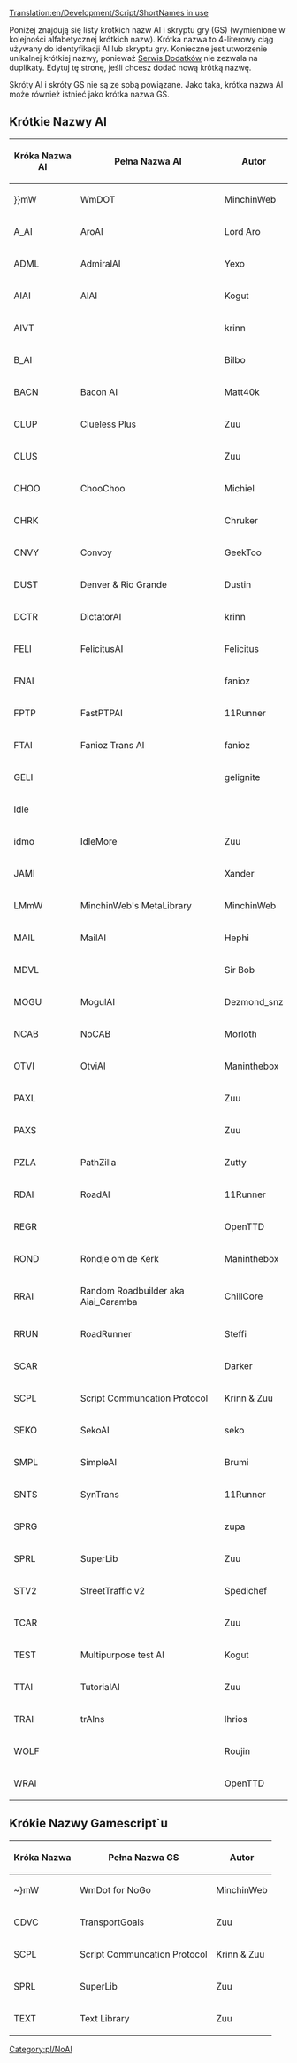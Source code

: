 [[Translation:en/Development/Script/ShortNames in use]]
 
<!--{{NoAI}}-->{{pl/NoAI}}

Poniżej znajdują się listy krótkich nazw AI i skryptu gry (GS) (wymienione w kolejności alfabetycznej krótkich nazw). Krótka nazwa to 4-literowy ciąg używany do identyfikacji AI lub skryptu gry. Konieczne jest utworzenie unikalnej krótkiej nazwy, ponieważ <!--[[bananas]]-->[[pl/Archive/Community/Serwis Dodatków|Serwis Dodatków]] nie zezwala na duplikaty. Edytuj tę stronę, jeśli chcesz dodać nową krótką nazwę.

Skróty AI i skróty GS nie są ze sobą powiązane. Jako taka, krótka nazwa AI może również istnieć jako krótka nazwa GS.

== Krótkie Nazwy AI ==

{|border="1" padding="4" class="wikitable sortable"
!scope="col" | Króka Nazwa AI
!scope="col" class="unsortable"| Pełna Nazwa AI
!scope="col" class="unsortable"| Autor
|-
| }}mW || WmDOT || MinchinWeb
|-
| A_AI || AroAI || Lord Aro
|-
| ADML || AdmiralAI || Yexo
|-
| AIAI || AIAI || Kogut
|-
| AIVT ||  || krinn
|-
| B_AI ||  || Bilbo
|-
| BACN || Bacon AI || Matt40k
|-
| CLUP || Clueless Plus || Zuu
|-
| CLUS ||  || Zuu
|-
| CHOO || ChooChoo || Michiel
|-
| CHRK ||  || Chruker
|-
| CNVY || Convoy || GeekToo
|-
| DUST || Denver & Rio Grande || Dustin
|-
| DCTR || DictatorAI || krinn
|-
| FELI || FelicitusAI || Felicitus
|-
| FNAI ||  || fanioz
|-
| FPTP || FastPTPAI || 11Runner
|-
| FTAI || Fanioz Trans AI || fanioz
|-
| GELI ||  || gelignite
|-
| Idle ||  || 
|-
| idmo || IdleMore || Zuu
|-
| JAMI ||  || Xander
|-
| LMmW || MinchinWeb's MetaLibrary || MinchinWeb
|-
| MAIL || MailAI || Hephi
|-
| MDVL ||  || Sir Bob
|-
| MOGU || MogulAI || Dezmond_snz
|-
| NCAB || NoCAB || Morloth
|-
| OTVI || OtviAI || Maninthebox
|-
| PAXL ||  || Zuu
|-
| PAXS ||  || Zuu
|-
| PZLA || PathZilla || Zutty
|-
| RDAI || RoadAI || 11Runner
|-
| REGR ||  || OpenTTD
|-
| ROND || Rondje om de Kerk || Maninthebox
|-
| RRAI || Random Roadbuilder aka Aiai_Caramba || ChillCore
|-
| RRUN || RoadRunner || Steffi
|-
| SCAR ||  || Darker
|-
| SCPL || Script Communcation Protocol || Krinn & Zuu
|-
| SEKO || SekoAI || seko
|-
| SMPL || SimpleAI || Brumi
|-
| SNTS || SynTrans || 11Runner
|-
| SPRG ||  || zupa
|-
| SPRL || SuperLib || Zuu
|-
| STV2 || StreetTraffic v2 || Spedichef
|-
| TCAR ||  || Zuu
|-
| TEST || Multipurpose test AI || Kogut
|-
| TTAI || TutorialAI || Zuu
|-
| TRAI || trAIns || lhrios
|-
| WOLF ||  || Roujin
|-
| WRAI ||  || OpenTTD
|}

== Krókie Nazwy Gamescript`u ==

{|border="1" padding="4" class="wikitable sortable"
!scope="col" | Króka Nazwa
!scope="col" class="unsortable"| Pełna Nazwa GS
!scope="col" class="unsortable"| Autor
|-
| ~}mW || WmDot for NoGo || MinchinWeb
|-
| CDVC || TransportGoals || Zuu
|-
| SCPL || Script Communcation Protocol || Krinn & Zuu
|-
| SPRL || SuperLib || Zuu
|-
| TEXT || Text Library || Zuu
|}

<!--[[Category:NoAI]]-->[[Category:pl/NoAI]]